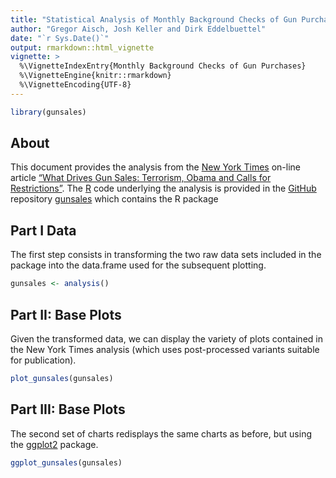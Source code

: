 ```yaml
---
title: "Statistical Analysis of Monthly Background Checks of Gun Purchases"
author: "Gregor Aisch, Josh Keller and Dirk Eddelbuettel"
date: "`r Sys.Date()`"
output: rmarkdown::html_vignette
vignette: >
  %\VignetteIndexEntry{Monthly Background Checks of Gun Purchases}
  %\VignetteEngine{knitr::rmarkdown}
  %\VignetteEncoding{UTF-8}
---
```


```r
library(gunsales)
```

## About

This document provides the analysis from the [New York Times](http://www.nytimes.com) 
on-line article ["What Drives Gun Sales: Terrorism, Obama and Calls for Restrictions"](http://www.nytimes.com/interactive/2015/12/10/us/gun-sales-terrorism-obama-restrictions.html?). The [R](http://www.r-project.org) code underlying the analysis is provided
in the [GitHub](http://www.github.com) repository [gunsales](https://github.com/NYTimes/gunsales) which contains the R package 


## Part I Data

The first step consists in transforming the two raw data sets included in the
package into the data.frame used for the subsequent plotting.

```r
gunsales <- analysis()
```

## Part II: Base Plots

Given the transformed data, we can display the variety of plots contained in
the New York Times analysis (which uses post-processed variants suitable for
publication).

```r
plot_gunsales(gunsales)
```

## Part III: Base Plots

The second set of charts redisplays the same charts as before, but using the
[ggplot2](http://cloud.r-project.org/package=ggplot2) package.

```r
ggplot_gunsales(gunsales)
```
